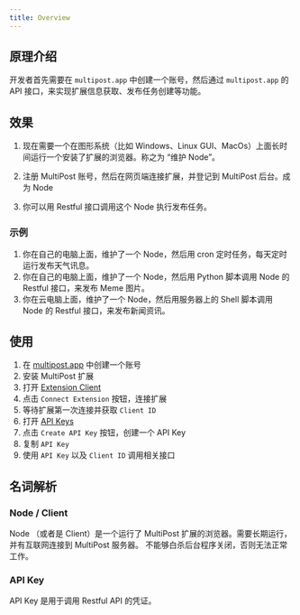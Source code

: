 ```yaml
---
title: Overview
---
```


## 原理介绍

开发者首先需要在 `multipost.app` 中创建一个账号，然后通过 `multipost.app` 的 API 接口，来实现扩展信息获取、发布任务创建等功能。

## 效果
1. 现在需要一个在图形系统（比如 Windows、Linux GUI、MacOs）上面长时间运行一个安装了扩展的浏览器。称之为 “维护 Node”。

2. 注册 MultiPost 账号，然后在网页端连接扩展，并登记到 MultiPost 后台。成为 Node

3. 你可以用 Restful 接口调用这个 Node 执行发布任务。

### 示例
1. 你在自己的电脑上面，维护了一个 Node，然后用 cron 定时任务，每天定时运行发布天气讯息。
2. 你在自己的电脑上面，维护了一个 Node，然后用 Python 脚本调用 Node 的 Restful 接口，来发布 Meme 图片。
3. 你在云电脑上面，维护了一个 Node，然后用服务器上的 Shell 脚本调用 Node 的 Restful 接口，来发布新闻资讯。

## 使用

1. 在 [multipost.app](https://multipost.app) 中创建一个账号
2. 安装 MultiPost 扩展
3. 打开 [Extension Client](https://multipost.app/dashboard/publish/client)
4. 点击 `Connect Extension` 按钮，连接扩展
5. 等待扩展第一次连接并获取 `Client ID`
6. 打开 [API Keys](https://multipost.app/dashboard/api-keys)
7. 点击 `Create API Key` 按钮，创建一个 API Key
8. 复制 `API Key`
9. 使用 `API Key` 以及 `Client ID` 调用相关接口

## 名词解析

### Node / Client 
Node （或者是 Client）是一个运行了 MultiPost 扩展的浏览器。需要长期运行，并有互联网连接到 MultiPost 服务器。
不能够白杀后台程序关闭，否则无法正常工作。

### API Key
API Key 是用于调用 Restful API 的凭证。
